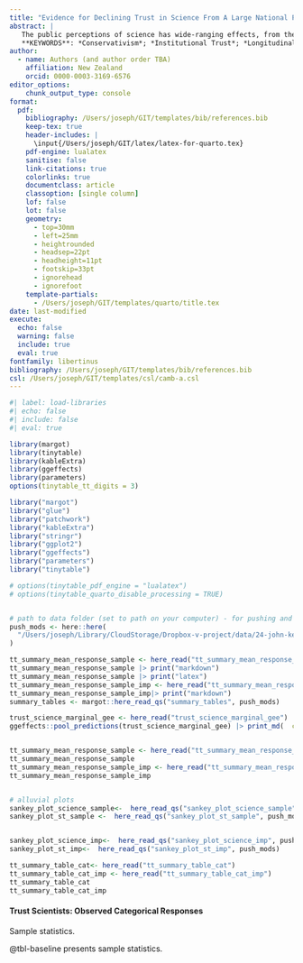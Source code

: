 ```yaml
---
title: "Evidence for Declining Trust in Science From A Large National Panel Study in New Zealand (years 2019-2023)"
abstract: |
   The public perceptions of science has wide-ranging effects, from the adoption public health behaviours to climate action. Here, drawing on a nationally diverse panel study in New Zealand, we report attitudes to trust in the institution of science and trust in scientists from October 2019- October 2023 in a large nationally diverse cohort of (N = 42,681, New Zealand Attitudes and Values Study), using multiple imputation to address systematic bias from attrition. Study 1 focuses on average responses, revealing stability in rolling average responses over time. Study 2 focuses on the proportional change in predicted probabilities across the low, medium, and high ends of the response scale  Since 2019, the proportion of individuals in the low trust category has been slowly increasing. After the COVID pandemic, trust in the medium category declined, while trust in the high category rose. The European majority remains the most trusting of science, but the post-pandemic increase in trust is waning. Māori have lower trust in science, with a smaller post-pandemic boost that is now diminishing. Māori and Pacific peoples show the lowest levels of trust, with this mistrust growing since the pandemic. Political conservatives are also experiencing an increase in mistrust of science. Initially, men were more trusting of science, but declining trust among men, alongside rising high trust in other genders, has equalised trust levels between the sexes. Trust among political conservatives has shown a steady increase, though causality is unclear, as greater trust in science may correlate with a shift towards conservatism. Overall, these patterns indicate that, despite stable averages, there is preliminary evidence of rising mistrust in scientific institutions and scientists. 
   **KEYWORDS**: *Conservativism*; *Institutional Trust*; *Longitudinal*; *Panel*; *Political*; *Science*.
author: 
  - name: Authors (and author order TBA)
    affiliation: New Zealand
    orcid: 0000-0003-3169-6576 
editor_options: 
    chunk_output_type: console
format:
  pdf:  
    bibliography: /Users/joseph/GIT/templates/bib/references.bib
    keep-tex: true
    header-includes: |
      \input{/Users/joseph/GIT/latex/latex-for-quarto.tex}
    pdf-engine: lualatex
    sanitise: false
    link-citations: true
    colorlinks: true
    documentclass: article
    classoption: [single column]
    lof: false
    lot: false
    geometry:
      - top=30mm
      - left=25mm
      - heightrounded
      - headsep=22pt
      - headheight=11pt
      - footskip=33pt
      - ignorehead
      - ignorefoot
    template-partials: 
      - /Users/joseph/GIT/templates/quarto/title.tex
date: last-modified
execute:
  echo: false
  warning: false
  include: true
  eval: true
fontfamily: libertinus
bibliography: /Users/joseph/GIT/templates/bib/references.bib
csl: /Users/joseph/GIT/templates/csl/camb-a.csl
---
```


```r
#| label: load-libraries
#| echo: false
#| include: false
#| eval: true

library(margot)
library(tinytable)
library(kableExtra)
library(ggeffects)
library(parameters)
options(tinytable_tt_digits = 3)

library("margot")
library("glue")
library("patchwork")
library("kableExtra")
library("stringr")
library("ggplot2")
library("ggeffects")
library("parameters")
library("tinytable")

# options(tinytable_pdf_engine = "lualatex")
# options(tinytable_quarto_disable_processing = TRUE)


# path to data folder (set to path on your computer) - for pushing and pulling model results
push_mods <- here::here(
  "/Users/joseph/Library/CloudStorage/Dropbox-v-project/data/24-john-kerr-trust-science-growth"
)

tt_summary_mean_response_sample <- here_read("tt_summary_mean_response_sample")
tt_summary_mean_response_sample |> print("markdown")
tt_summary_mean_response_sample |> print("latex")
tt_summary_mean_response_sample_imp <- here_read("tt_summary_mean_response_sample_imp")
tt_summary_mean_response_sample_imp|> print("markdown")
summary_tables <- margot::here_read_qs("summary_tables", push_mods)

trust_science_marginal_gee <- here_read("trust_science_marginal_gee")
ggeffects::pool_predictions(trust_science_marginal_gee) |> print_md(  collapse_tables = FALSE)


tt_summary_mean_response_sample <- here_read("tt_summary_mean_response_sample")
tt_summary_mean_response_sample
tt_summary_mean_response_sample_imp <- here_read("tt_summary_mean_response_sample_imp")
tt_summary_mean_response_sample_imp


# alluvial plots
sankey_plot_science_sample<-  here_read_qs("sankey_plot_science_sample", push_mods)
sankey_plot_st_sample <-  here_read_qs("sankey_plot_st_sample", push_mods)


sankey_plot_science_imp<-  here_read_qs("sankey_plot_science_imp", push_mods)
sankey_plot_st_imp<-  here_read_qs("sankey_plot_st_imp", push_mods)

tt_summary_table_cat<- here_read("tt_summary_table_cat")
tt_summary_table_cat_imp <- here_read("tt_summary_table_cat_imp")
tt_summary_table_cat
tt_summary_table_cat_imp
```

#### Trust Scientists: Observed Categorical Responses



::: {#tbl-baseline}
\begin{longtable}[t]{lllll}
\toprule
**Variables** & **2019**  
N = 42,681 & **2020**  
N = 42,681 & **2021**  
N = 42,681 & **2022**  
N = 42,681\\
\midrule
\_\_Age\_\_ &   ~~&   ~~&   ~~& NA\\
Mean (SD) & 52 (14) & 54 (14) & 55 (14) & 57 (13)\\
Min, Max & 18, 97 & 19, 97 & 20, 97 & 21, 98\\
Q1, Q3 & 42, 63 & 45, 64 & 47, 65 & 48, 67\\
Missing & 0 & 9,363 & 13,615 & 17,166\\
\addlinespace
\_\_Agreeableness\_\_ &   ~~&   ~~&   ~~& NA\\
Mean (SD) & 5.38 (0.98) & 5.38 (0.98) & 5.36 (1.00) & 5.35 (0.99)\\
Min, Max & 1.00, 7.00 & 1.00, 7.00 & 1.00, 7.00 & 1.00, 7.00\\
Q1, Q3 & 4.75, 6.00 & 4.75, 6.00 & 4.75, 6.00 & 4.75, 6.00\\
Missing & 316 & 9,579 & 13,831 & 17,260\\
\addlinespace
\_\_Belong\_\_ &   ~~&   ~~&   ~~& NA\\
Mean (SD) & 5.09 (1.09) & 5.02 (1.11) & 5.14 (1.12) & 5.14 (1.11)\\
Min, Max & 1.00, 7.00 & 1.00, 7.00 & 1.00, 7.00 & 1.00, 7.00\\
Q1, Q3 & 4.33, 6.00 & 4.33, 6.00 & 4.33, 6.00 & 4.33, 6.00\\
Missing & 324 & 9,587 & 13,885 & 17,303\\
\addlinespace
\_\_Born NZ\_\_ & 33,316 (78\%) & 33,316 (78\%) & 33,316 (78\%) & 33,316 (78\%)\\
Missing & 81 & 81 & 81 & 81\\
\_\_Conscientiousness\_\_ &   ~~&   ~~&   ~~& NA\\
Mean (SD) & 5.06 (1.07) & 5.10 (1.05) & 5.12 (1.06) & 5.12 (1.05)\\
Min, Max & 1.00, 7.00 & 1.00, 7.00 & 1.00, 7.00 & 1.00, 7.00\\
\addlinespace
Q1, Q3 & 4.25, 5.75 & 4.50, 6.00 & 4.50, 6.00 & 4.50, 6.00\\
Missing & 313 & 9,577 & 13,823 & 17,259\\
\_\_Education Level Coarsen\_\_ &   ~~&   ~~&   ~~& NA\\
no\_qualification & 853 (2.0\%) & 754 (1.8\%) & 706 (1.7\%) & 711 (1.7\%)\\
cert\_1\_to\_4 & 13,117 (31\%) & 12,588 (30\%) & 12,228 (29\%) & 11,989 (28\%)\\
\addlinespace
cert\_5\_to\_6 & 5,606 (13\%) & 5,714 (14\%) & 5,748 (14\%) & 5,807 (14\%)\\
university & 11,783 (28\%) & 11,856 (28\%) & 11,823 (28\%) & 11,747 (28\%)\\
post\_grad & 5,363 (13\%) & 5,614 (13\%) & 5,850 (14\%) & 5,992 (14\%)\\
masters & 4,256 (10\%) & 4,440 (10\%) & 4,579 (11\%) & 4,685 (11\%)\\
doctorate & 1,280 (3.0\%) & 1,337 (3.2\%) & 1,381 (3.3\%) & 1,426 (3.4\%)\\
\addlinespace
Missing & 423 & 378 & 366 & 324\\
\_\_Employed\_\_ & 31,856 (76\%) & 25,061 (76\%) & 21,235 (74\%) & 17,725 (71\%)\\
Missing & 550 & 9,580 & 13,942 & 17,589\\
\_\_Ethnicity\_\_ &   ~~&   ~~&   ~~& NA\\
euro & 34,990 (83\%) & 34,990 (83\%) & 34,990 (83\%) & 34,990 (83\%)\\
\addlinespace
maori & 4,639 (11\%) & 4,639 (11\%) & 4,639 (11\%) & 4,639 (11\%)\\
pacific & 929 (2.2\%) & 929 (2.2\%) & 929 (2.2\%) & 929 (2.2\%)\\
asian & 1,770 (4.2\%) & 1,770 (4.2\%) & 1,770 (4.2\%) & 1,770 (4.2\%)\\
Missing & 353 & 353 & 353 & 353\\
\_\_Extraversion\_\_ &   ~~&   ~~&   ~~& NA\\
\addlinespace
Mean (SD) & 3.87 (1.19) & 3.83 (1.19) & 3.77 (1.23) & 3.75 (1.23)\\
Min, Max & 1.00, 7.00 & 1.00, 7.00 & 1.00, 7.00 & 1.00, 7.00\\
Q1, Q3 & 3.00, 4.75 & 3.00, 4.75 & 3.00, 4.67 & 3.00, 4.50\\
Missing & 314 & 9,577 & 13,832 & 17,274\\
\_\_Honesty Humility\_\_ &   ~~&   ~~&   ~~& NA\\
\addlinespace
Mean (SD) & 5.56 (1.14) & 5.62 (1.11) & 5.68 (1.13) & 5.72 (1.12)\\
Min, Max & 1.00, 7.00 & 1.00, 7.00 & 1.00, 7.00 & 1.00, 7.00\\
Q1, Q3 & 4.75, 6.50 & 5.00, 6.50 & 5.00, 6.67 & 5.00, 6.75\\
Missing & 323 & 9,587 & 13,816 & 17,252\\
\_\_Hours Commute\_\_ &   ~~&   ~~&   ~~& NA\\
\addlinespace
Mean (SD) & 4.5 (7.0) & 4.4 (5.9) & 3.7 (5.4) & 4.4 (6.2)\\
Min, Max & 0.0, 168.0 & 0.0, 100.0 & 0.0, 100.0 & 0.0, 100.0\\
Q1, Q3 & 1.0, 6.0 & 1.0, 6.0 & 1.0, 5.0 & 1.0, 6.0\\
Missing & 829 & 10,233 & 14,611 & 18,092\\
\_\_Household Inc\_\_ &   ~~&   ~~&   ~~& NA\\
\addlinespace
Mean (SD) & 117,971 (107,738) & 120,324 (106,017) & 124,450 (111,893) & 130,963 (146,750)\\
Min, Max & 1, 4,000,000 & 1, 3,000,000 & 1, 3,500,000 & 1,000, 7,500,000\\
Q1, Q3 & 55,000, 150,000 & 57,000, 150,000 & 58,000, 160,000 & 59,000, 165,000\\
Missing & 2,039 & 10,255 & 14,527 & 17,669\\
\_\_Kessler Latent Anxiety\_\_ &   ~~&   ~~&   ~~& NA\\
\addlinespace
Mean (SD) & 1.20 (0.76) & 1.17 (0.76) & 1.19 (0.77) & 1.17 (0.77)\\
Min, Max & 0.00, 4.00 & 0.00, 4.00 & 0.00, 4.00 & 0.00, 4.00\\
Q1, Q3 & 0.67, 1.67 & 0.67, 1.67 & 0.67, 1.67 & 0.67, 1.67\\
Missing & 344 & 9,591 & 13,814 & 17,257\\
\_\_Kessler Latent Depression\_\_ &   ~~&   ~~&   ~~& NA\\
\addlinespace
Mean (SD) & 0.60 (0.75) & 0.55 (0.73) & 0.57 (0.74) & 0.54 (0.72)\\
Min, Max & 0.00, 4.00 & 0.00, 4.00 & 0.00, 4.00 & 0.00, 4.00\\
Q1, Q3 & 0.00, 1.00 & 0.00, 1.00 & 0.00, 1.00 & 0.00, 1.00\\
Missing & 340 & 9,588 & 13,814 & 17,259\\
\_\_Male\_\_ & 15,228 (36\%) & 15,228 (36\%) & 15,228 (36\%) & 15,228 (36\%)\\
\addlinespace
\_\_Neuroticism\_\_ &   ~~&   ~~&   ~~& NA\\
Mean (SD) & 3.50 (1.16) & 3.46 (1.16) & 3.41 (1.18) & 3.36 (1.17)\\
Min, Max & 1.00, 7.00 & 1.00, 7.00 & 1.00, 7.00 & 1.00, 7.00\\
Q1, Q3 & 2.75, 4.25 & 2.50, 4.25 & 2.50, 4.25 & 2.50, 4.25\\
Missing & 315 & 9,580 & 13,822 & 17,261\\
\addlinespace
\_\_Nz Dep2018\_\_ &   ~~&   ~~&   ~~& NA\\
Mean (SD) & 4.75 (2.72) & 4.75 (2.73) & 4.75 (2.73) & 4.75 (2.73)\\
Min, Max & 1.00, 10.00 & 1.00, 10.00 & 1.00, 10.00 & 1.00, 10.00\\
Q1, Q3 & 2.00, 7.00 & 2.00, 7.00 & 2.00, 7.00 & 2.00, 7.00\\
Missing & 328 & 541 & 957 & 927\\
\addlinespace
\_\_Nzsei 13 L\_\_ &   ~~&   ~~&   ~~& NA\\
Mean (SD) & 56 (16) & 56 (16) & 56 (16) & 57 (15)\\
Min, Max & 10, 90 & 10, 90 & 10, 90 & 10, 90\\
Q1, Q3 & 44, 69 & 44, 70 & 45, 70 & 46, 70\\
Missing & 338 & 3,236 & 4,294 & 6,107\\
\addlinespace
\_\_Openness\_\_ &   ~~&   ~~&   ~~& NA\\
Mean (SD) & 5.01 (1.11) & 5.01 (1.11) & 5.02 (1.14) & 5.01 (1.15)\\
Min, Max & 1.00, 7.00 & 1.00, 7.00 & 1.00, 7.00 & 1.00, 7.00\\
Q1, Q3 & 4.25, 5.75 & 4.25, 5.75 & 4.25, 6.00 & 4.25, 6.00\\
Missing & 316 & 9,579 & 13,830 & 17,265\\
\addlinespace
\_\_Parent\_\_ & 31,213 (73\%) & 24,889 (75\%) & 21,693 (75\%) & 19,597 (77\%)\\
Missing & 20 & 9,363 & 13,752 & 17,166\\
\_\_Partner\_\_ & 31,353 (75\%) & 24,644 (75\%) & 21,377 (75\%) & 18,499 (75\%)\\
Missing & 786 & 9,844 & 14,248 & 17,868\\
\_\_Political Conservative\_\_ &   ~~&   ~~&   ~~& NA\\
\addlinespace
1 & 2,703 (6.5\%) & 2,289 (7.1\%) & 1,654 (6.0\%) & 1,431 (5.9\%)\\
2 & 8,734 (21\%) & 7,118 (22\%) & 6,012 (22\%) & 5,188 (21\%)\\
3 & 8,493 (21\%) & 6,944 (22\%) & 5,978 (22\%) & 4,972 (20\%)\\
4 & 11,838 (29\%) & 9,424 (29\%) & 8,268 (30\%) & 6,936 (29\%)\\
5 & 5,942 (14\%) & 4,110 (13\%) & 3,901 (14\%) & 3,577 (15\%)\\
\addlinespace
6 & 2,980 (7.2\%) & 1,788 (5.6\%) & 1,639 (5.9\%) & 1,853 (7.6\%)\\
7 & 677 (1.6\%) & 405 (1.3\%) & 335 (1.2\%) & 365 (1.5\%)\\
Missing & 1,314 & 10,603 & 14,894 & 18,359\\
\_\_Religion Identification Level\_\_ &   ~~&   ~~&   ~~& NA\\
1 & 29,148 (69\%) & 22,794 (69\%) & 20,119 (70\%) & 17,134 (69\%)\\
\addlinespace
2 & 1,329 (3.2\%) & 919 (2.8\%) & 765 (2.7\%) & 812 (3.3\%)\\
3 & 860 (2.0\%) & 801 (2.4\%) & 670 (2.3\%) & 558 (2.3\%)\\
4 & 1,967 (4.7\%) & 1,562 (4.7\%) & 1,322 (4.6\%) & 1,165 (4.7\%)\\
5 & 2,312 (5.5\%) & 1,882 (5.7\%) & 1,656 (5.8\%) & 1,270 (5.1\%)\\
6 & 2,040 (4.8\%) & 1,707 (5.2\%) & 1,415 (4.9\%) & 1,241 (5.0\%)\\
\addlinespace
7 & 4,419 (11\%) & 3,258 (9.9\%) & 2,764 (9.6\%) & 2,546 (10\%)\\
Missing & 606 & 9,758 & 13,970 & 17,955\\
\_\_Rural Gch 2018 Levels\_\_ &  &   ~~&   ~~& NA\\
1 & 25,864 (61\%) & 25,578 (61\%) & 25,088 (60\%) & 24,950 (60\%)\\
2 & 8,164 (19\%) & 8,195 (19\%) & 8,185 (20\%) & 8,220 (20\%)\\
\addlinespace
3 & 5,362 (13\%) & 5,439 (13\%) & 5,470 (13\%) & 5,529 (13\%)\\
4 & 2,461 (5.8\%) & 2,475 (5.9\%) & 2,495 (6.0\%) & 2,551 (6.1\%)\\
5 & 506 (1.2\%) & 507 (1.2\%) & 488 (1.2\%) & 504 (1.2\%)\\
Missing & 324 & 487 & 955 & 927\\
\_\_Right Wing Authoritarianism\_\_ &   ~~&   ~~&   ~~& NA\\
\addlinespace
Mean (SD) & 3.17 (1.14) & 3.25 (1.11) & 3.33 (1.06) & 3.30 (1.07)\\
Min, Max & 1.00, 7.00 & 1.00, 7.00 & 1.00, 7.00 & 1.00, 7.00\\
Q1, Q3 & 2.33, 4.00 & 2.50, 4.00 & 2.50, 4.00 & 2.50, 4.00\\
Missing & 46 & 9,423 & 13,803 & 17,220\\
\_\_Social Dominance Orientation\_\_ &   ~~&   ~~&   ~~& NA\\
\addlinespace
Mean (SD) & 2.22 (0.96) & 2.18 (0.95) & 2.20 (0.95) & 2.23 (0.96)\\
Min, Max & 1.00, 7.00 & 1.00, 7.00 & 1.00, 7.00 & 1.00, 7.00\\
Q1, Q3 & 1.50, 2.83 & 1.33, 2.83 & 1.50, 2.83 & 1.50, 2.83\\
Missing & 16 & 9,383 & 13,647 & 17,170\\
\_\_Social Support (perceived)\_\_ &   ~~&   ~~&   ~~& NA\\
\addlinespace
Mean (SD) & 5.93 (1.15) & 5.93 (1.14) & 5.93 (1.16) & 5.96 (1.15)\\
Min, Max & 1.00, 7.00 & 1.00, 7.00 & 1.00, 7.00 & 1.00, 7.00\\
Q1, Q3 & 5.33, 7.00 & 5.33, 7.00 & 5.33, 7.00 & 5.33, 7.00\\
Missing & 28 & 9,397 & 13,772 & 17,268\\
\bottomrule
\end{longtable}

Sample statistics.
:::

@tbl-baseline presents sample statistics.
